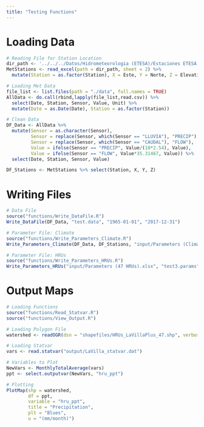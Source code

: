 ---
title: "Testing Functions"
---

# Loading Data
```{r}
# Reading File for Station Location
dir_path <- '../../../Datos/Hidrometeorologia (ETESA)/Estaciones ETESA.xlsx'
MetStations <- read_excel(path = dir_path, sheet = 2) %>% 
  mutate(Station = as.factor(Station), X = Este, Y = Norte, Z = Elevation)

# Loading Met Data
file_list <- list.files(path = "./data", full.names = TRUE)
AllData <- do.call(rbind,lapply(file_list,read.csv)) %>% 
  select(Date, Station, Sensor, Value, Unit) %>% 
  mutate(Date = as.Date(Date), Station = as.factor(Station))

# Clean Data
DF_Data <- AllData %>% 
  mutate(Sensor = as.character(Sensor),
         Sensor = replace(Sensor, which(Sensor == "LLUVIA"), "PRECIP"),
         Sensor = replace(Sensor, which(Sensor == "CAUDAL"), "FLOW"),
         Value = ifelse(Sensor == "PRECIP", Value/(10*2.54), Value),
         Value = ifelse(Sensor == "FLOW", Value*35.31467, Value)) %>% 
  select(Date, Station, Sensor, Value)

DF_Stations <- MetStations %>% select(Station, X, Y, Z)
```

# Writing Files
```{r, message=FALSE, warning=FALSE}
# Data File
source("functions/Write_DataFile.R")
Write_DataFile(DF_Data, "test.data", "1965-01-01", "2017-12-31")

# Parameter File: Climate
source("functions/Write_Parameters_Climate.R")
Write_Parameters_Climate(DF_Data, DF_Stations, "input/Parameters (Climate).xlsx", "test2.params")

# Parameter File: HRUs
source("functions/Write_Parameters_HRUs.R")
Write_Parameters_HRUs("input/Parameters (47 HRUs).xlsx", "test3.params")
```

# Output Maps
```{r}
# Loading Functions
source("functions/Read_Statvar.R")
source("functions/View_Output.R")

# Loading Polygon File
watershed <- readOGR(dsn = "shapefiles/HRUs_LaVillaPlus_47.shp", verbose = FALSE)

# Loading Statvar
vars <- read.statvar("output/LaVilla_statvar.dat")

# Variables to Plot
NewVars <- MonthlyTotalAverage(vars) 
ppt <- select.outputvar(NewVars, "hru_ppt")

# Plotting
PlotMap(shp = watershed,
        df = ppt,
        variable = "hru_ppt", 
        title = "Precipitation", 
        plt = "Blues",
        u = "(mm/month)")
```

